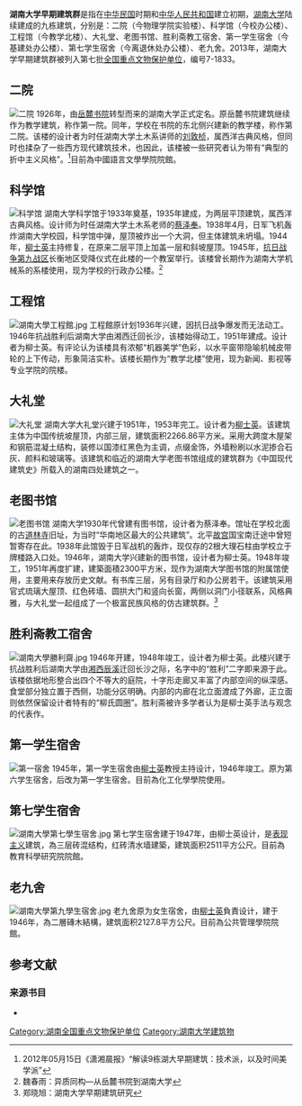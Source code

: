 
{{文物保护单位
| 级别 = 全国
| 名称 = 湖南大学早期建筑群
| 图片 = [[File:Auditorium_of_Hunan_University.jpg|220px]]<br><small>湖南大学老图书馆和大礼堂,由中国近代建筑教育创始人[[柳士英|柳士英]]设计</small>
| 图片说明 = 
| 编号 = 7-1833
| 分类 = 近现代重要史迹及代表性建筑
| 时代 = [[近代|近代]]
| 所在 = [[湖南省|湖南省]]
| 登录 = 2013年
| Cat = 湖南全国重点文物保护单位
}}
'''湖南大学早期建筑群'''是指在[[中华民国|中华民国]]时期和[[中华人民共和国|中华人民共和国]]建立初期，[[湖南大学|湖南大学]]陆续建成的九栋建筑，分别是：二院（今物理学院实验楼）、科学馆（今校办公楼）、工程馆（今教学北楼）、大礼堂、老图书馆、胜利斋教工宿舍、第一学生宿舍（今基建处办公楼）、第七学生宿舍（今离退休处办公楼）、老九舍。{{sfnb|王习加|2014|p=19}}2013年，湖南大学早期建筑群被列入第七批[[全国重点文物保护单位|全国重点文物保护单位]]，编号7-1833。{{sfnb|王习加|2014|p=19}}

==二院==
[[File:No_2_building.jpg|二院]]
1926年，由[[岳麓书院|岳麓书院]]转型而来的湖南大学正式定名。原岳麓书院建筑继续作为教学建筑，称作第一院。同年，学校在书院的东北侧兴建新的教学楼，称作第二院。该楼的设计者为时任湖南大学土木系讲师的[[刘敦桢|刘敦桢]]，属西洋古典风格，但同时也揉杂了一些西方现代建筑技术，也因此，该楼被一些研究者认为带有“典型的折中主义风格”。<ref>2012年05月15日《潇湘晨报》“解读9栋湖大早期建筑：技术派，以及时间美学派”</ref>目前為中國語言文學學院院館。

==科学馆==
[[File:科学馆.jpg|科学馆]]
湖南大学科学馆于1933年奠基，1935年建成，为两层平顶建筑，属西洋古典风格。设计师为时任湖南大学土木系老师的[[蔡泽奉|蔡泽奉]]。1938年4月，日军飞机轰炸湖南大学校园，科学馆中弹，屋顶被炸出一个大洞，但主体建筑未坍塌。1944年，[[柳士英|柳士英]]主持修复，在原来二层平顶上加盖一层和斜坡屋顶。1945年，[[抗日战争|抗日战争]][[第九战区|第九战区]]长衡地区受降仪式在此楼的一个教室举行。该楼曾长期作为湖南大学机械系的系楼使用，现为学校的行政办公楼。<ref>魏春雨：异​质​同​构​—​从​岳​麓​书​院​到​湖​南​大​学</ref>

==工程馆==
[[File:湖南大學工程館.jpg|thumb]]
工程館原计划1936年兴建，因抗日战争爆发而无法动工。1946年抗战胜利后湖南大学由湘西迁回长沙，该楼始得动工，1951年建成。设计者为柳士英。有评论认为该楼具有浓郁“机器美学”色彩，以水平窗带隐喻机械皮带轮的上下传动，形象简洁实朴。该楼长期作为“教学北楼”使用，现为新闻、影视等专业学院的院楼。

==大礼堂==
[[File:大礼堂.JPG|大礼堂]]
湖南大学大礼堂兴建于1951年，1953年完工。设计者为[[柳士英|柳士英]]。该建筑主体为中国传统坡屋顶，内部三层，建筑面积2266.86平方米。采用大跨度木屋架和钢筋混凝土结构，装修以国漆红黑色为主调，点缀金饰，外墙粉刷以水泥掺合石灰、颜料和玻璃等。该建筑和临近的湖南大学老图书馆组成的建筑群为《中国现代建筑史》所载入的湖南四处建筑之一。
==老图书馆==
[[File:Old_library.JPG|老图书馆]]
湖南大学1930年代曾建有图书馆，设计者为蔡泽奉。馆址在学校北面的古[[道林寺|道林寺]]旧址，为当时“华南地区最大的公共建筑”。北平[[故宫|故宫]]国宝南迁途中曾短暂寄存在此。1938年此馆毁于日军战机的轰炸，现仅存的2根大理石柱由学校立于牌楼路入口处。1946年，湖南大学兴建新的图书馆，设计者为柳士英。1948年竣工，1951年再度扩建，建築面積2300平方米，现作为湖南大学图书馆的附属馆使用，主要用来存放历史文献。有书库三层，另有目录厅和办公房若干。该建筑采用官式琉璃大屋顶、红色砖墙、圆拱大门和竖向长窗，两侧以洞门小径联系，风格典雅，与大礼堂一起组成了一个极富民族风格的仿古建筑群。<ref>郑晓旭：湖南大学早期建筑研究</ref>

==胜利斋教工宿舍==
[[File:湖南大學勝利齋.jpg|thumb]]
1946年开建，1948年竣工，设计者为柳士英。此楼兴建于抗战胜利后湖南大学由[[湘西|湘西]][[辰溪|辰溪]]迁回长沙之际，名字中的“胜利”二字即来源于此。该楼依据地形整合出四个不等大的庭院，十字形走廊又丰富了内部空间的纵深感。食堂部分独立置于西侧，功能分区明确。内部的内廊在北立面渡成了外廊，正立面则依然保留设计者特有的“柳氏圆圈”。胜利斋被许多学者认为是柳士英手法与观念的代表作。

==第一学生宿舍==
[[File:Hunan_University10.jpg|第一宿舍]]
1945年，第一学生宿舍由[[柳士英|柳士英]]教授主持设计，1946年竣工。原为第六学生宿舍，后改为第一学生宿舍。目前為化工化學學院使用。

==第七学生宿舍==
[[File:湖南大學第七學生宿舍.jpg|thumb]]
第七学生宿舍建于1947年，由柳士英设计，是[[表现主义|表现主义]]建筑，為三层砖混结构，红砖清水墙建築，建筑面积2511平方公尺。目前為教育科學研究院院館。

==老九舍==
[[File:湖南大學第九學生宿舍.jpg|thumb]]
老九舍原为女生宿舍，由[[柳士英|柳士英]]負責设计，建于1946年，為二層磚木結構，建筑面积2127.8平方公尺。目前為公共管理學院院館。

==参考文献==
{{reflist}}

===来源书目===
*{{cite book |editor1=王习加 |title=《长沙史话》 |chapter=文化古迹 |year=2014 |publisher=社会科学文献出版社 |location=北京市 |isbn=978-7-5097-6662-0|ref=harv}}

{{湖南全国重点文物保护单位}}
{{湖南大学}}
{{中国近代大学建筑}}
[[Category:湖南全国重点文物保护单位|Category:湖南全国重点文物保护单位]]
[[Category:湖南大学建筑物|Category:湖南大学建筑物]]
